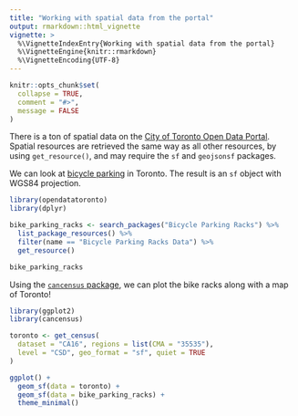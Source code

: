 ```yaml
---
title: "Working with spatial data from the portal"
output: rmarkdown::html_vignette
vignette: >
  %\VignetteIndexEntry{Working with spatial data from the portal}
  %\VignetteEngine{knitr::rmarkdown}
  %\VignetteEncoding{UTF-8}
---
```


```r
knitr::opts_chunk$set(
  collapse = TRUE,
  comment = "#>",
  message = FALSE
)
```

There is a ton of spatial data on the [City of Toronto Open Data Portal](https://open.toronto.ca). Spatial resources are retrieved the same way as all other resources, by using `get_resource()`, and may require the `sf` and `geojsonsf` packages.

We can look at [bicycle parking](https://open.toronto.ca/dataset/bicycle-parking-racks/) in Toronto. The result is an `sf` object with WGS84 projection.

```r
library(opendatatoronto)
library(dplyr)

bike_parking_racks <- search_packages("Bicycle Parking Racks") %>%
  list_package_resources() %>%
  filter(name == "Bicycle Parking Racks Data") %>%
  get_resource()

bike_parking_racks
```

Using the [`cancensus` package](https://github.com/mountainMath/cancensus), we can plot the bike racks along with a map of Toronto!

```r
library(ggplot2)
library(cancensus)

toronto <- get_census(
  dataset = "CA16", regions = list(CMA = "35535"),
  level = "CSD", geo_format = "sf", quiet = TRUE
)

ggplot() +
  geom_sf(data = toronto) +
  geom_sf(data = bike_parking_racks) +
  theme_minimal()
```

